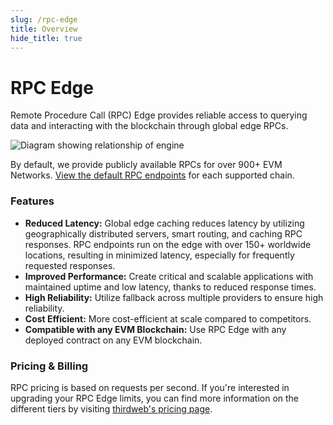```yaml
---
slug: /rpc-edge
title: Overview
hide_title: true
---
```


# RPC Edge

Remote Procedure Call (RPC) Edge provides reliable access to querying data and interacting with the blockchain through global edge RPCs.

![Diagram showing relationship of engine](./assets/rpc-diagram.svg)

By default, we provide publicly available RPCs for over 900+ EVM Networks. [View the default RPC endpoints](https://thirdweb.com/dashboard/infrastructure/rpc-edge) for each supported chain.

### Features

- **Reduced Latency:** Global edge caching reduces latency by utilizing geographically distributed servers, smart routing, and caching RPC responses. RPC endpoints run on the edge with over 150+ worldwide locations, resulting in minimized latency, especially for frequently requested responses.
- **Improved Performance:** Create critical and scalable applications with maintained uptime and low latency, thanks to reduced response times.
- **High Reliability:** Utilize fallback across multiple providers to ensure high reliability.
- **Cost Efficient:** More cost-efficient at scale compared to competitors.
- **Compatible with any EVM Blockchain:** Use RPC Edge with any deployed contract on any EVM blockchain.

### Pricing & Billing

RPC pricing is based on requests per second. If you're interested in upgrading your RPC Edge limits, you can find more information on the different tiers by visiting [thirdweb's pricing page](https://thirdweb.com/pricing).
